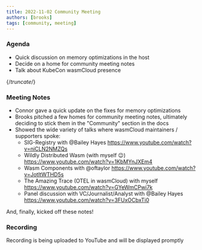```yaml
---
title: 2022-11-02 Community Meeting
authors: [brooks]
tags: [community, meeting]
---
```


### Agenda

- Quick discussion on memory optimizations in the host
- Decide on a home for community meeting notes
- Talk about KubeCon wasmCloud presence

{/*truncate*/}

### Meeting Notes

- Connor gave a quick update on the fixes for memory optimizations
- Brooks pitched a few homes for community meeting notes, ultimately deciding to stick them in the "Community" section in the docs
- Showed the wide variety of talks where wasmCloud maintainers / supporters spoke:
  - SIG-Registry with @Bailey Hayes <https://www.youtube.com/watch?v=niCLN2NMZQs>
  - Wildly Distributed Wasm (with myself :wink:) <https://www.youtube.com/watch?v=1KbMYnJXEm4>
  - Wasm Components with @oftaylor <https://www.youtube.com/watch?v=JotItWTHD5s>
  - The Amazing Trace (OTEL in wasmCloud) with myself <https://www.youtube.com/watch?v=GYeWmCPwi7k>
  - Panel discussion with VC/Journalist/Analyst with @Bailey Hayes <https://www.youtube.com/watch?v=3FUxOCbxTi0>

And, finally, kicked off these notes!

### Recording

Recording is being uploaded to YouTube and will be displayed promptly
